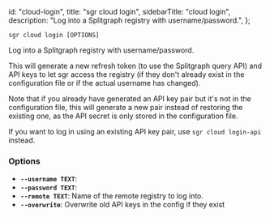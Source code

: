   id: "cloud-login",
  title: "sgr cloud login",
  sidebarTitle: "cloud login",
  description: "Log into a Splitgraph registry with username/password.",
};

`sgr cloud login [OPTIONS]`

Log into a Splitgraph registry with username/password.

This will generate a new refresh token (to use the Splitgraph query API)
and API keys to let sgr access the registry (if they don't already exist
in the configuration file or if the actual username has changed).

Note that if you already have generated an API key pair but it's not
in the configuration file, this will generate a new pair instead of
restoring the existing one, as the API secret is only stored in the configuration file.

If you want to log in using an existing API key pair, use `sgr cloud login-api` instead.

### Options

- **`--username TEXT`**:
- **`--password TEXT`**:
- **`--remote TEXT`**: Name of the remote registry to log into.
- **`--overwrite`**: Overwrite old API keys in the config if they exist

